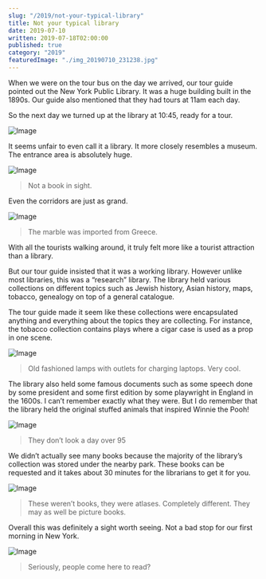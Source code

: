 ```yaml
---
slug: "/2019/not-your-typical-library"
title: Not your typical library
date: 2019-07-10
written: 2019-07-18T02:00:00
published: true
category: "2019"
featuredImage: "./img_20190710_231238.jpg"
---
```


When we were on the tour bus on the day we arrived, our tour guide pointed out the New York Public Library. It was a huge building built in the 1890s. Our guide also mentioned that they had tours at 11am each day.

So the next day we turned up at the library at 10:45, ready for a tour.

![Image](img_20190710_223940.jpg)

It seems unfair to even call it a library. It more closely resembles a museum. The entrance area is absolutely huge.

![Image](img_20190710_235555.jpg)

> Not a book in sight.

Even the corridors are just as grand.

![Image](img_20190710_230813.jpg)

> The marble was imported from Greece.

With all the tourists walking around, it truly felt more like a tourist attraction than a library.

But our tour guide insisted that it was a working library. However unlike most libraries, this was a “research” library. The library held various collections on different topics such as Jewish history, Asian history, maps, tobacco, genealogy on top of a general catalogue.

The tour guide made it seem like these collections were encapsulated anything and everything about the topics they are collecting. For instance, the tobacco collection contains plays where a cigar case is used as a prop in one scene.

![Image](img_20190710_231238.jpg)

> Old fashioned lamps with outlets for charging laptops. Very cool.

The library also held some famous documents such as some speech done by some president and some first edition by some playwright in England in the 1600s. I can’t remember exactly what they were. But I do remember that the library held the original stuffed animals that inspired Winnie the Pooh!

![Image](img_20190711_003226.jpg)

> They don’t look a day over 95

We didn’t actually see many books because the majority of the library’s collection was stored under the nearby park. These books can be requested and it takes about 30 minutes for the librarians to get it for you.

![Image](img_20190711_001917.jpg)

> These weren’t books, they were atlases. Completely different. They may as well be picture books.

Overall this was definitely a sight worth seeing. Not a bad stop for our first morning in New York.

![Image](img_20190710_234131.jpg)

> Seriously, people come here to read?